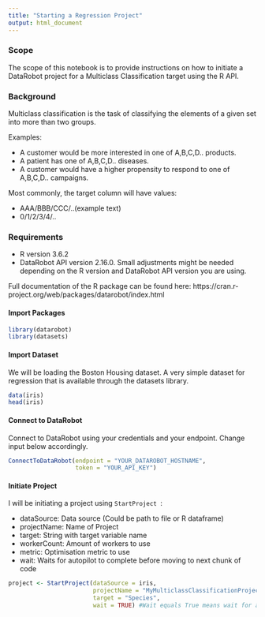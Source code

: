 ```yaml
---
title: "Starting a Regression Project"
output: html_document
---
```


### Scope
The scope of this notebook is to provide instructions on how to initiate a DataRobot project for a Multiclass Classification target using the R API.

### Background
Multiclass classification is the task of classifying the elements of a given set into more than two groups.

Examples:

- A customer would be more interested in one of A,B,C,D.. products.
- A patient has one of A,B,C,D.. diseases.
- A customer would have a higher propensity to respond to one of A,B,C,D.. campaigns.

Most commonly, the target column will have values:

- AAA/BBB/CCC/..(example text)
- 0/1/2/3/4/..

### Requirements

- R version 3.6.2
-  DataRobot API version 2.16.0. 
Small adjustments might be needed depending on the R version and DataRobot API version you are using.

Full documentation of the R package can be found here: https://cran.r-project.org/web/packages/datarobot/index.html


#### Import Packages

```r
library(datarobot)
library(datasets)
```

#### Import Dataset
We will be loading the Boston Housing dataset. A very simple dataset for regression that is available through the datasets library.

```r
data(iris)
head(iris)
```
#### Connect to DataRobot
Connect to DataRobot using your credentials and your endpoint. Change input below accordingly.
```r
ConnectToDataRobot(endpoint = "YOUR_DATAROBOT_HOSTNAME", 
                   token = "YOUR_API_KEY")
```

#### Initiate Project
I will be initiating a project using <code>StartProject </code>:

* dataSource: Data source (Could be path to file or R dataframe)
* projectName: Name of Project
* target: String with target variable name
* workerCount: Amount of workers to use
* metric: Optimisation metric to use
* wait: Waits for autopilot to complete before moving to next chunk of code 

```r
project <- StartProject(dataSource = iris,
                        projectName = "MyMulticlassClassificationProject",
                        target = "Species",
                        wait = TRUE) #Wait equals True means wait for autopilot to finish
```
